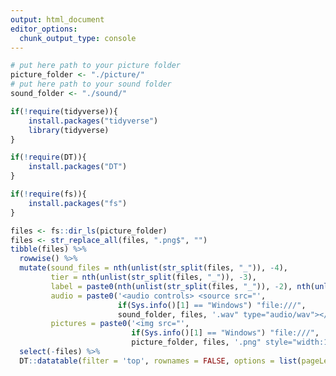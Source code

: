 ```yaml
---
output: html_document
editor_options: 
  chunk_output_type: console
---
```

<style>
.main-container {
  margin-left: 0;
  margin-right: 0;
}
</style>

<img id="expandedImg" style="position: fixed; top: 0; left: 900px; width:50%">

```r
# put here path to your picture folder
picture_folder <- "./picture/"
# put here path to your sound folder
sound_folder <- "./sound/"

if(!require(tidyverse)){
    install.packages("tidyverse")
    library(tidyverse)
}

if(!require(DT)){
    install.packages("DT")
}

if(!require(fs)){
    install.packages("fs")
}

files <- fs::dir_ls(picture_folder)
files <- str_replace_all(files, ".png$", "")
tibble(files) %>%
  rowwise() %>%
  mutate(sound_files = nth(unlist(str_split(files, "_")), -4),
         tier = nth(unlist(str_split(files, "_")), -3),
         label = paste0(nth(unlist(str_split(files, "_")), -2), nth(unlist(str_split(files, "_")), -1)),
         audio = paste0('<audio controls> <source src="', 
                        if(Sys.info()[1] == "Windows") "file:///",
                        sound_folder, files, '.wav" type="audio/wav"></audio>'),
         pictures = paste0('<img src="', 
                           if(Sys.info()[1] == "Windows") "file:///",
                           picture_folder, files, '.png" style="width:10%" onclick="myFunction(this);">')) %>%
  select(-files) %>%
  DT::datatable(filter = 'top', rownames = FALSE, options = list(pageLength = 50, dom = 'tip'), escape = FALSE)
```

<script>
function myFunction(imgs) {
  var expandImg = document.getElementById("expandedImg");
  var imgText = document.getElementById("imgtext");
  expandImg.src = imgs.src;
  imgText.innerHTML = imgs.alt;
  expandImg.parentElement.style.display = "block";
}

   $(document).ready(function() {
     $head = $('#header');
     $head.prepend('<img src=\"logo.jpg\" style=\"float: le;width: 150px;\"/>')
   });
</script>

